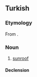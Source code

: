 ==Turkish==

===Etymology===
From {{bor|tr|de|Schiebedach|t=sliding roof; sunroof}}.

===Noun===
{{tr-noun|şibidağı|lar}}

# {{lb|tr|automotive}} [[sunroof]]

====Declension====
{{tr-infl-noun-c|a|stem=şibidağ}}